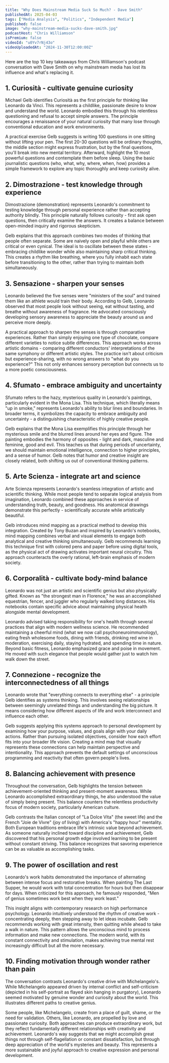 ```yaml
---
title: "Why Does Mainstream Media Suck So Much? - Dave Smith"
publishedAt: 2025-04-03
tags: ["Media Analysis", "Politics", "Independent Media"]
published: false
image: "why-mainstream-media-sucks-dave-smith.jpg"
podcastHost: "Chris Williamson"
isPremium: false
videoId: "u0Yv7rNj43o"
videoUploadedAt: "2024-11-30T12:00:00Z"
---
```



<PodcastSummaryPageLayout frontmatter={frontmatter}>

Here are the top 10 key takeaways from Chris Williamson's podcast conversation with Dave Smith on why mainstream media has lost its influence and what's replacing it.

## 1. Curiosità - cultivate genuine curiosity

Michael Gelb identifies Curiosità as the first principle for thinking like Leonardo da Vinci. This represents a childlike, passionate desire to know and understand the world. Leonardo embodied this through his relentless questioning and refusal to accept simple answers. The principle encourages a renaissance of your natural curiosity that many lose through conventional education and work environments.

A practical exercise Gelb suggests is writing 100 questions in one sitting without lifting your pen. The first 20-30 questions will be ordinary thoughts, the middle section might express frustration, but by the final questions, you'll break into new mental territory. Afterward, highlight the 10 most powerful questions and contemplate them before sleep. Using the basic journalistic questions (who, what, why, where, when, how) provides a simple framework to explore any topic thoroughly and keep curiosity alive.

## 2. Dimostrazione - test knowledge through experience

Dimostrazione (demonstration) represents Leonardo's commitment to testing knowledge through personal experience rather than accepting authority blindly. This principle naturally follows curiosity - first ask open questions, then critically examine the answers. It creates a balance between open-minded inquiry and rigorous skepticism.

Gelb explains that this approach combines two modes of thinking that people often separate. Some are naively open and playful while others are critical or even cynical. The ideal is to oscillate between these states - embracing childlike wonder while also maintaining sharp critical thinking. This creates a rhythm like breathing, where you fully inhabit each state before transitioning to the other, rather than trying to maintain both simultaneously.

## 3. Sensazione - sharpen your senses

Leonardo believed the five senses were "ministers of the soul" and trained them like an athlete would train their body. According to Gelb, Leonardo observed that most people look without seeing, eat without tasting, and breathe without awareness of fragrance. He advocated consciously developing sensory awareness to appreciate the beauty around us and perceive more deeply.

A practical approach to sharpen the senses is through comparative experiences. Rather than simply enjoying one type of chocolate, compare different varieties to notice subtle differences. This approach works across artistic domains - comparing different conductors' interpretations of the same symphony or different artistic styles. The practice isn't about criticism but experience-sharing, with no wrong answers to "what do you experience?" This not only enhances sensory perception but connects us to a more poetic consciousness.

## 4. Sfumato - embrace ambiguity and uncertainty

Sfumato refers to the hazy, mysterious quality in Leonardo's paintings, particularly evident in the Mona Lisa. This technique, which literally means "up in smoke," represents Leonardo's ability to blur lines and boundaries. In broader terms, it symbolizes the capacity to embrace ambiguity and uncertainty - a distinguishing characteristic of highly creative people.

Gelb explains that the Mona Lisa exemplifies this principle through her mysterious smile and the blurred lines around her eyes and figure. The painting embodies the harmony of opposites - light and dark, masculine and feminine, good and evil. This teaches us that during periods of uncertainty, we should maintain emotional intelligence, connection to higher principles, and a sense of humor. Gelb notes that humor and creative insight are closely related, both shifting us out of conventional thinking patterns.

## 5. Arte Scienza - integrate art and science

Arte Scienza represents Leonardo's seamless integration of artistic and scientific thinking. While most people tend to separate logical analysis from imagination, Leonardo combined these approaches in service of understanding truth, beauty, and goodness. His anatomical drawings demonstrate this perfectly - scientifically accurate while artistically beautiful.

Gelb introduces mind mapping as a practical method to develop this integration. Created by Tony Buzan and inspired by Leonardo's notebooks, mind mapping combines verbal and visual elements to engage both analytical and creative thinking simultaneously. Gelb recommends learning this technique first with colored pens and paper before using digital tools, as the physical act of drawing activates important neural circuitry. This approach counteracts the overly rational, left-brain emphasis of modern society.

## 6. Corporalità - cultivate body-mind balance

Leonardo was not just an artistic and scientific genius but also physically gifted. Known as "the strongest man in Florence," he was an accomplished equestrian, fencer, and juggler who regularly walked long distances. His notebooks contain specific advice about maintaining physical health alongside mental development.

Leonardo advised taking responsibility for one's health through several practices that align with modern wellness science. He recommended maintaining a cheerful mind (what we now call psychoneuroimmunology), eating fresh wholesome foods, dining with friends, drinking red wine in moderation, exercising daily, staying hydrated, and spending time in nature. Beyond basic fitness, Leonardo emphasized grace and poise in movement. He moved with such elegance that people would gather just to watch him walk down the street.

## 7. Connezione - recognize the interconnectedness of all things

Leonardo wrote that "everything connects to everything else" - a principle Gelb identifies as systems thinking. This involves seeing relationships between seemingly unrelated things and understanding the big picture. It means considering how different aspects of life and work interconnect and influence each other.

Gelb suggests applying this systems approach to personal development by examining how your purpose, values, and goals align with your daily actions. Rather than pursuing isolated objectives, consider how each effort fits into your broader life vision. Creating a mind map that visually represents these connections can help maintain perspective and intentionality. This approach prevents the default settings of unconscious programming and reactivity that often govern people's lives.

## 8. Balancing achievement with presence

Throughout the conversation, Gelb highlights the tension between achievement-oriented thinking and present-moment awareness. While Leonardo accomplished extraordinary things, he also understood the value of simply being present. This balance counters the relentless productivity focus of modern society, particularly American culture.

Gelb contrasts the Italian concept of "La Dolce Vita" (the sweet life) and the French "Joie de Vivre" (joy of living) with America's "happy hour" mentality. Both European traditions embrace life's intrinsic value beyond achievement. As someone naturally inclined toward discipline and achievement, Gelb discovered that his personal growth edge involved learning to be present without constant striving. This balance recognizes that savoring experience can be as valuable as accomplishing tasks.

## 9. The power of oscillation and rest

Leonardo's work habits demonstrated the importance of alternating between intense focus and restorative breaks. When painting The Last Supper, he would work with total concentration for hours but then disappear for days. When criticized for this approach, he famously responded, "Men of genius sometimes work best when they work least."

This insight aligns with contemporary research on high performance psychology. Leonardo intuitively understood the rhythm of creative work - concentrating deeply, then stepping away to let ideas incubate. Gelb recommends working with great intensity, then quitting while ahead to take a walk in nature. This pattern allows the unconscious mind to process information and make new connections. The modern world, with its constant connectivity and stimulation, makes achieving true mental rest increasingly difficult but all the more necessary.

## 10. Finding motivation through wonder rather than pain

The conversation contrasts Leonardo's creative drive with Michelangelo's. While Michelangelo appeared driven by internal conflict and self-criticism (depicted in his self-portrait as flayed skin hanging in purgatory), Leonardo seemed motivated by genuine wonder and curiosity about the world. This illustrates different paths to creative genius.

Some people, like Michelangelo, create from a place of guilt, shame, or the need for validation. Others, like Leonardo, are propelled by love and passionate curiosity. Both approaches can produce extraordinary work, but they reflect fundamentally different relationships with creativity and achievement. Leonardo's way suggests that we might accomplish great things not through self-flagellation or constant dissatisfaction, but through deep appreciation of the world's mysteries and beauty. This represents a more sustainable and joyful approach to creative expression and personal development.

</PodcastSummaryPageLayout>
